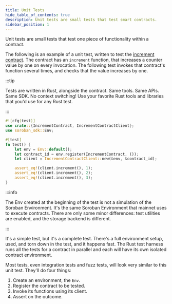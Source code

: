 ```yaml
---
title: Unit Tests
hide_table_of_contents: true
description: Unit tests are small tests that test smart contracts.
sidebar_position: 1
---
```


Unit tests are small tests that test one piece of functionality within a contract.

The following is an example of a unit test, written to test the [increment contract]. The contract has an `increment` function, that increases a counter value by one on every invocation. The following test invokes that contract's function several times, and checks that the value increases by one.

:::tip

Tests are written in Rust, alongside the contract. Same tools. Same APIs. Same SDK. No context switching! Use your favorite Rust tools and libraries that you'd use for any Rust test.

:::

```rust
#![cfg(test)]
use crate::{IncrementContract, IncrementContractClient};
use soroban_sdk::Env;

#[test]
fn test() {
    let env = Env::default();
    let contract_id = env.register(IncrementContract, ());
    let client = IncrementContractClient::new(&env, &contract_id);

    assert_eq!(client.increment(), 1);
    assert_eq!(client.increment(), 2);
    assert_eq!(client.increment(), 3);
}
```

:::info

The Env created at the beginning of the test is not a simulation of the Soroban Environment. It's the same Soroban Environment that mainnet uses to execute contracts. There are only some minor differences: test utilities are enabled, and the storage backend is different.

:::

It's a simple test, but it's a complete test. There's a full environment setup, used, and torn down in the test, and it happens fast. The Rust test harness runs all the tests for a contract in parallel and each will have its own isolated contract environment.

Most tests, even integration tests and fuzz tests, will look very similar to this unit test. They'll do four things:
1. Create an environment, the `Env`.
2. Register the contract to be tested.
3. Invoke its functions using its client.
4. Assert on the outcome.

[increment contract]: ../../smart-contracts/getting-started/deploy-increment-contract.mdx
